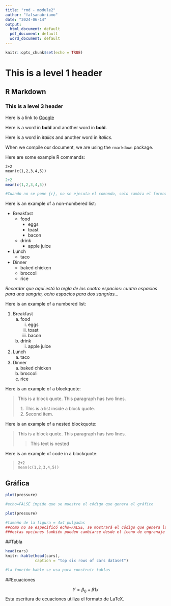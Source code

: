 ```yaml
---
title: "rmd - module2"
author: "falsanabriamo"
date: "2024-06-14"
output:
  html_document: default
  pdf_document: default
  word_document: default
---
```


```r
knitr::opts_chunk$set(echo = TRUE)
```

# This is a level 1 header

## R Markdown

### This is a level 3 header

Here is a link to [Google](https://www.google.com/)

Here is a word in **bold** and another word in __bold__.

Here is a word in *italics* and another word in _italics_.

When we compile our document, we are using the `rmarkdown` package.

Here are some example R commands:

```
2+2
mean(c(1,2,3,4,5))
```
```r
2+2
mean(c(1,2,3,4,5))

#Cuando no se pone {r}, no se ejecuta el comando, solo cambia el formato de texto
```


Here is an example of a non-numbered list:

* Breakfast
    - food
        + eggs
        + toast
        + bacon
    - drink
        + apple juice
* Lunch
    - taco
* Dinner
    - baked chicken
    - broccoli
    - rice

*Recordar que aquí está la regla de los cuatro espacios: cuatro espacios para una sangría, ocho espacios para dos sangrías...*

Here is an example of a numbered list:

1. Breakfast
    a. food
        i. eggs
        ii. toast
        iii. bacon
    b. drink
        i. apple juice
2. Lunch
    a. taco
3. Dinner
    a. baked chicken
    b. broccoli
    c. rice


Here is an example of a blockquote:

> This is a block quote. This
> paragraph has two lines.
>
> 1. This is a list inside a block quote.
> 2. Second item.


Here is an example of a nested blockquote:

> This is a block quote. This
> paragraph has two lines.
>
> > This text is nested


Here is an example of code in a blockquote:

>     2+2
>     mean(c(1,2,3,4,5))


## Gráfica

```r
plot(pressure)

#echo=FALSE impide que se muestre el código que genera el gráfico
```

```r
plot(pressure)

#tamaño de la figura = 4x4 pulgadas
##como no se especificó echo=FALSE, se mostrará el código que genera la figura
###estas opciones también pueden cambiarse desde el ícono de engranaje de cada chunk
```

##Tabla

```r
head(cars)
knitr::kable(head(cars), 
             caption = "top six rows of cars dataset")

#la función kable se usa para construir tablas
```

##Ecuaciones

$$ Y = \beta_0 + \beta1x $$
Esta escritura de ecuaciones utiliza el formato de LaTeX.

